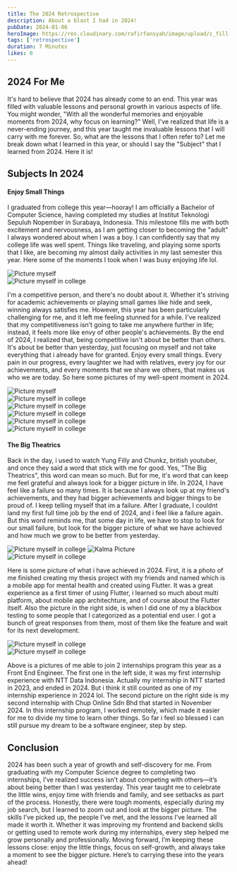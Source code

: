 ```yaml
---
title: The 2024 Retrospective
description: About a blast I had in 2024!
pubDate: 2024-01-06
heroImage: https://res.cloudinary.com/rafirfansyah/image/upload/c_fill,w_430,h_267/v1736097775/659dd9fc3dab4123729a87d2_eyestetix-studio-S7ZWCON3xbQ-unsplash_vijpf2.jpg
tags: ['retrospective']
duration: 7 Minutes
likes: 0
---
```



## 2024 For Me

It's hard to believe that 2024 has already come to an end. This year was filled with valuable lessons and personal growth in various aspects of life. You might wonder, "With all the wonderful memories and enjoyable moments from 2024, why focus on learning?" Well, I've realized that life is a never-ending journey, and this year taught me invaluable lessons that I will carry with me forever. So, what are the lessons that I often refer to? Let me break down what I learned in this year, or should I say the "Subject" that I learned from 2024. Here it is!

<div className="mt-10"></div>

## Subjects In 2024

<div className="mt-4"></div>

#### Enjoy Small Things

I graduated from college this year—hooray! I am officially a Bachelor of Computer Science, having completed my studies at Institut Teknologi Sepuluh Nopember in Surabaya,
Indonesia. This milestone fills me with both excitement and nervousness, as I am getting closer to becoming the "adult" I always wondered about when I was a boy.
I can confidently say that my college life was well spent. Things like traveling, and playing some sports that I like, are becoming my almost daily activities in my last semester this year. Here some of the moments I took when I was busy enjoying life lol.

<div className="grid grid-cols-2 items-start gap-4 !my-10">
  <div className="!mb-0 flex flex-col space-y-4">
    <img
      src="https://res.cloudinary.com/rafirfansyah/image/upload/v1736234491/WhatsApp_Image_2025-01-07_at_2.20.00_PM_lffkgq.jpg"
      alt="Picture myself"
      className="w-[1386px] min-h-[180px] h-60 md:h-[448px] lg:h-[648px] rounded-lg"
    />
  </div>
  <div className="!mb-0 flex flex-col space-y-4">
    <img
      src="https://res.cloudinary.com/rafirfansyah/image/upload/v1736234494/20240929_165248_tqeqez.jpg"
      alt="Picture myself in college"
      className="w-[1386px] min-h-[180px] h-60 md:h-[448px] lg:h-[648px] rounded-lg"
    />
  </div>
</div>

I'm a competitive person, and there's no doubt about it. Whether it's striving for academic achievements or playing small games like hide and seek, winning always satisfies 
me. However, this year has been particularly challenging for me, and it left me feeling stunned for a while. 
I've realized that my competitiveness isn’t going to take me anywhere further in life; instead, it feels more like envy of other people's achievements. 
By the end of 2024, I realized that, being competitive isn't about be better than others. It's about be better than yesterday, just focusing on myself and not take everything
that i already have for granted. Enjoy every small things. Every pain in our progress, every laughter we had with relatives, every joy for our achievements, and every moments that we share we others,
that makes us who we are today. So here some pictures of my well-spent moment in 2024.

<div className="grid grid-cols-3 items-start gap-4 !my-10">
  <div className="!mb-0 flex flex-col space-y-4">
    <img
      src="https://res.cloudinary.com/rafirfansyah/image/upload/v1736750882/IMG_5664_udusx7.png"
      alt="Picture myself"
      className="h-[152px] sm:h-[309px] md:h-[288px] 2xl:h-auto max-h-[375px] w-full object-cover rounded-lg"
    />
  </div>
  <div className="!mb-0 flex flex-col space-y-4">
    <img
      src="https://res.cloudinary.com/rafirfansyah/image/upload/v1736749907/20240721_140147_pbqmnh.jpg"
      alt="Picture myself in college"
      className="h-[152px] sm:h-[309px] md:h-[288px] 2xl:h-auto max-h-[375px] w-full object-cover rounded-lg"
    />
  </div>
  <div className="!mb-0 flex flex-col space-y-4">
    <img
      src="https://res.cloudinary.com/rafirfansyah/image/upload/v1736749907/IMG-20240505-WA0023_peiy6h.jpg"
      alt="Picture myself in college"
      className="h-[152px] sm:h-[309px] md:h-[288px] 2xl:h-auto max-h-[375px] w-full object-cover rounded-lg"
    />
  </div>
  <div className="!mb-0 flex flex-col space-y-4">
    <img
      src="https://res.cloudinary.com/rafirfansyah/image/upload/v1736749907/IMG-20240723-WA0085_om1vpq.jpg"
      alt="Picture myself in college"
      className="h-[152px] sm:h-[309px] md:h-[288px] 2xl:h-auto max-h-[375px] w-full object-cover rounded-lg"
    />
  </div>
  <div className="!mb-0 flex flex-col space-y-4">
    <img
      src="https://res.cloudinary.com/rafirfansyah/image/upload/v1736751162/20240829_100400_mu8iet.jpg"
      alt="Picture myself in college"
      className="h-[152px] sm:h-[309px] md:h-[288px] 2xl:h-auto max-h-[375px] w-full object-cover rounded-lg"
    />
  </div>
  <div className="!mb-0 flex flex-col space-y-4">
    <img
      src="https://res.cloudinary.com/rafirfansyah/image/upload/v1736751214/20240804_081223_yxb4jm.jpg"
      alt="Picture myself in college"
      className="h-[152px] sm:h-[309px] md:h-[288px] 2xl:h-auto max-h-[375px] w-full object-cover rounded-lg"
    />
  </div>
</div>



#### The Big Theatrics

Back in the day, i used to watch Yung Filly and Chunkz, british youtuber, and once they said a word that stick with me for good. Yes, "The Big Theatrics", this word can
mean so much. But for me, it's word that can keep me feel grateful and always look for a bigger picture in life. In 2024, I have feel like a failure so many times. It is 
because I always look up at my friend's achievements, and they had bigger achievements and bigger things to be proud of. I keep telling myself that im a failure. After I graduate,
I couldnt land my first full time job by the end of 2024, and i feel like a failure again. But this word reminds me, that some day in life, we have to stop to look for our small failure,
but look for the bigger picture of what we have achieved and how much we grow to be better from yesterday.

<div className="grid grid-cols-2 items-start gap-4 !my-10">
  <div className="!mb-0 flex flex-col space-y-4">
    <img
      src="https://res.cloudinary.com/rafirfansyah/image/upload/v1736755014/f88cf16d-33dd-47c1-a05c-dd1ca043ef6c.png"
      alt="Picture myself in college"
      className="w-[600px] max-w-full h-auto rounded-lg"
    />
    <img 
      src="https://res.cloudinary.com/rafirfansyah/image/upload/v1736755277/73b81e6b-cc91-44f9-9d77-bbb59cc38c3d.png"
      alt="Kalma Picture"
      className="w-[600px] max-w-full h-auto rounded-lg"
    />
  </div>
  <div className="!mb-0 flex flex-col h-full space-y-4">
    <img
      src="https://res.cloudinary.com/rafirfansyah/image/upload/v1736755098/WhatsApp_Image_2024-07-04_at_10.41.03_AM_hw4sbz.jpg"
      alt="Picture myself in college"
      className="w-[600px] max-w-full h-full rounded-lg"
    />
  </div>
</div>

Here is some picture of what i have achieved in 2024. First, it is a photo of me finished creating my thesis project with my friends 
<BlogLinkText text="Fiqri Ananda" href="https://www.linkedin.com/in/m-fiqri-ananda-994965147/"/> and <BlogLinkText text="Jeremy Diaz" href="https://www.linkedin.com/in/jeremydiazp/"/> named <BlogLinkText text="Kalma" href="https://github.com/Kalma-Project/Kalma-Mobile"/> 
which is a mobile app for mental health and created using Flutter. It was a great experience as a first timer of using Flutter, i learned so much about multi platform, 
about mobile app architechture, and of course about the Flutter itself. Also the picture in the right side, is when I did one of my a blackbox testing to 
some people that I categorized as a potential end user. I got a bunch of great responses from them, most of them like the feature and wait for its next development.

<div className="grid grid-cols-2 items-start gap-4 !my-10">
  <div className="!mb-0 flex flex-col space-y-4">
    <img
      src="https://res.cloudinary.com/rafirfansyah/image/upload/v1736756289/IMG-20240129-WA0050_fucjrf.jpg"
      alt="Picture myself in college"
      className="w-[600px] max-w-full h-auto rounded-lg"
    />
  </div>
  <div className="!mb-0 flex flex-col space-y-4 h-full">
    <img
      src="https://res.cloudinary.com/rafirfansyah/image/upload/c_crop,ar_16:9/v1736756570/WhatsApp_Image_2025-01-13_at_3.21.56_PM_qmix4o.jpg"
      alt="Picture myself in college"
      className="w-[600px] max-w-full h-full rounded-lg"
    />
  </div>
</div>

Above is a pictures of me able to join 2 internships program this year as a Front End Engineer. The first one in the left side, it was my first internship experience with
NTT Data Indonesia. Actually my internship in NTT started in 2023, and ended in 2024. But i think it still counted as one of my internship experience in 2024 lol. The second
picture on the right side is my second internship with Chup Online Sdn Bhd that started in November 2024. In this internship program, I worked remotely, 
which made it easier for me to divide my time to learn other things. So far i feel so blessed i can still pursue my dream to be a software engineer, step by step.

## Conclusion

2024 has been such a year of growth and self-discovery for me. From graduating with my Computer Science degree to completing two internships, I’ve realized success isn’t about competing with others—it’s about being better than I was yesterday.
This year taught me to celebrate the little wins, enjoy time with friends and family, and see setbacks as part of the process. Honestly, there were tough moments, especially during my job search, but I learned to zoom out and look at the bigger picture. The skills I’ve picked up, the people I’ve met, and the lessons I’ve learned all made it worth it.
Whether it was improving my frontend and backend skills or getting used to remote work during my internships, every step helped me grow personally and professionally. Moving forward, I’m keeping these lessons close: enjoy the little things, focus on self-growth, and always take a moment to see the bigger picture. Here’s to carrying these into the years ahead!
